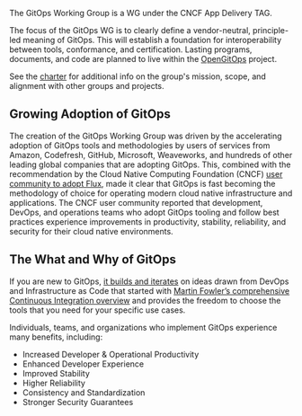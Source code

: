 The GitOps Working Group is a WG under the CNCF App Delivery TAG.

The focus of the GitOps WG is to clearly define a vendor-neutral, principle-led meaning of GitOps. This will establish a foundation for interoperability between tools, conformance, and certification. Lasting programs, documents, and code are planned to live within the [OpenGitOps](https://github.com/open-gitops) project.

See the [charter](https://github.com/gitops-working-group/gitops-working-group/blob/main/charter.md) for additional info on the group's mission, scope, and alignment with other groups and projects.

## Growing Adoption of GitOps

The creation of the GitOps Working Group was driven by the accelerating adoption of GitOps tools and methodologies by users of services from Amazon, Codefresh, GitHub, Microsoft, Weaveworks, and hundreds of other leading global companies that are adopting GitOps.
This, combined with the recommendation by the Cloud Native Computing Foundation (CNCF) [user community to adopt Flux](https://radar.cncf.io/2020-06-continuous-delivery), made it clear that GitOps is fast becoming the methodology of choice for operating modern cloud native infrastructure and applications.
The CNCF user community reported that development, DevOps, and operations teams who adopt GitOps tooling and follow best practices experience improvements in productivity, stability, reliability, and security for their cloud native environments.

## The What and Why of GitOps

If you are new to GitOps, [it builds and iterates](https://www.weave.works/blog/gitops-operations-by-pull-request) on ideas drawn from DevOps and Infrastructure as Code that started with [Martin Fowler’s comprehensive Continuous Integration overview](https://martinfowler.com/articles/continuousIntegration.html) and provides the freedom to choose the tools that you need for your specific use cases.

Individuals, teams, and organizations who implement GitOps experience many benefits, including:

- Increased Developer & Operational Productivity
- Enhanced Developer Experience
- Improved Stability
- Higher Reliability
- Consistency and Standardization
- Stronger Security Guarantees
